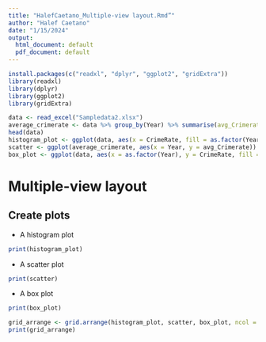 ```yaml
---
title: "HalefCaetano_Multiple-view layout.Rmd”"
author: "Halef Caetano"
date: "1/15/2024"
output:
  html_document: default
  pdf_document: default
---
```


```r
install.packages(c("readxl", "dplyr", "ggplot2", "gridExtra"))
library(readxl)
library(dplyr)
library(ggplot2)
library(gridExtra)

data <- read_excel("Sampledata2.xlsx")
average_crimerate <- data %>% group_by(Year) %>% summarise(avg_Crimerate = mean(CrimeRate))
head(data)
histogram_plot <- ggplot(data, aes(x = CrimeRate, fill = as.factor(Year))) + geom_histogram(position = "dodge", alpha = 0.7, bins = 30) + labs(title = "Grouped Histogram of CrimeRate", x = "CrimeRate", y = "Frequency") + theme_minimal() + theme(legend.position = "right")
scatter <- ggplot(average_crimerate, aes(x = Year, y = avg_Crimerate)) + geom_point() + geom_line(aes(group = 1, y = avg_Crimerate), color = "blue") labs(title = "Scatter Plot of Year vs. Average Crimerate with Trend Line", x = "Year", y = "Average Crimerate") + theme_minimal()
box_plot <- ggplot(data, aes(x = as.factor(Year), y = CrimeRate, fill = as.factor(Year))) + geom_boxplot() + labs(title = "Grouped Box Plot of Crimerate by Year", x = "Year", y = "Crimerate") + theme_minimal() + theme(legend.position = "none")
```

# Multiple-view layout

## Create plots

* A histogram plot

```r
print(histogram_plot)
```

* A scatter plot

```r
print(scatter)
```

* A box plot

```r
print(box_plot)
```

```r
grid_arrange <- grid.arrange(histogram_plot, scatter, box_plot, ncol = 3)
print(grid_arrange)
```
